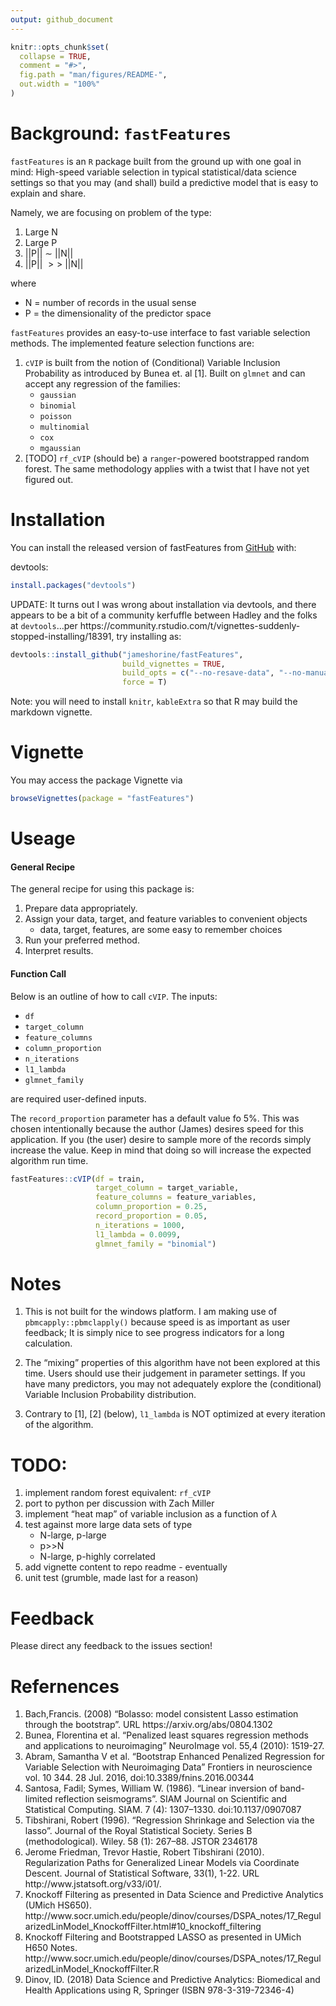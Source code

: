 ```yaml
---
output: github_document
---
```


<!-- README.md is generated from README.Rmd. Please edit that file -->

```r
knitr::opts_chunk$set(
  collapse = TRUE,
  comment = "#>",
  fig.path = "man/figures/README-",
  out.width = "100%"
)
```

# Background: `fastFeatures`

`fastFeatures` is an `R` package built from the ground up with one goal in mind: High-speed variable selection in typical statistical/data science settings so that you may (and shall) build a predictive model that is easy to explain and share. 

Namely, we are focusing on problem of the type: 

1. Large N
1. Large P
1. ||P|| $\sim$ ||N|| 
1. ||P|| $\gt \gt$ ||N|| 

where 

  - N = number of records in the usual sense  
  - P = the dimensionality of the predictor space





`fastFeatures` provides an easy-to-use interface to fast variable selection methods. The implemented feature selection functions are:

1. `cVIP` is built from the notion of (Conditional) Variable Inclusion Probability as introduced by Bunea et. al [1]. Built on `glmnet` and can accept any regression of the families:
    - `gaussian`
    - `binomial`
    - `poisson`
    - `multinomial`
    - `cox`
    - `mgaussian`

2. [TODO] `rf_cVIP` (should be) a `ranger`-powered bootstrapped random forest. The same methodology applies with a twist that I have not yet figured out. 

# Installation

You can install the released version of fastFeatures from [GitHub](https://github.com/) with:

devtools:
```r
install.packages("devtools")
```

UPDATE: It turns out I was wrong about installation via devtools, and there appears to be a bit of a community kerfuffle between Hadley and the folks at `devtools`...per https://community.rstudio.com/t/vignettes-suddenly-stopped-installing/18391, try installing as: 

```r
devtools::install_github("jameshorine/fastFeatures", 
                         build_vignettes = TRUE,
                         build_opts = c("--no-resave-data", "--no-manual"),
                         force = T)
```

Note: you will need to install `knitr`, `kableExtra` so that R may build the markdown vignette. 


# Vignette
You may access the package Vignette via
```r
browseVignettes(package = "fastFeatures")
```

# Useage

#### General Recipe
The general recipe for using this package is: 

1. Prepare data appropriately.
2. Assign your data, target, and feature variables to convenient objects 
    - data, target, features, are some easy to remember choices
3. Run your preferred method. 
4. Interpret results. 

#### Function Call

Below is an outline of how to call `cVIP`. The inputs:

- `df`
- `target_column`
- `feature_columns`
- `column_proportion`
- `n_iterations`
- `l1_lambda`
- `glmnet_family` 

are required user-defined inputs. 

The `record_proportion` parameter has a default value fo 5%. This was chosen intentionally because the author (James) desires speed for this application. If you (the user) desire to sample more of the records simply increase the value. Keep in mind that doing so will increase the expected algorithm run time.

```r
fastFeatures::cVIP(df = train,
                   target_column = target_variable,
                   feature_columns = feature_variables,
                   column_proportion = 0.25,
                   record_proportion = 0.05,
                   n_iterations = 1000,
                   l1_lambda = 0.0099,
                   glmnet_family = "binomial")
``` 

# Notes

1. This is not built for the windows platform. I am making use of `pbmcapply::pbmclapply()` because speed is as important as user feedback; It is simply nice to see progress indicators for a long calculation. 

1. The "mixing" properties of this algorithm have not been explored at this time. Users should use their judgement in parameter settings. If you have many predictors, you may not adequately explore the (conditional) Variable Inclusion Probability distribution. 

1. Contrary to [1], [2] (below), `l1_lambda` is NOT optimized at every iteration of the algorithm.  


# TODO: 

1. implement random forest equivalent: `rf_cVIP`
1. port to python per discussion with Zach Miller 
1. implement "heat map" of variable inclusion as a function of $\lambda$
1. test against more large data sets of type
    - N-large, p-large
    - p>>N
    - N-large, p-highly correlated
1. add vignette content to repo readme - eventually
1. unit test (grumble, made last for a reason) 

# Feedback 

Please direct any feedback to the issues section!



# Refernences

1. Bach,Francis. (2008) "Bolasso: model consistent Lasso estimation through the bootstrap". URL https://arxiv.org/abs/0804.1302
1. Bunea, Florentina et al. “Penalized least squares regression methods and applications to neuroimaging” NeuroImage vol. 55,4 (2010): 1519-27.
1.  Abram, Samantha V et al. “Bootstrap Enhanced Penalized Regression for Variable Selection with Neuroimaging Data” Frontiers in neuroscience vol. 10 344. 28 Jul. 2016, doi:10.3389/fnins.2016.00344
1. Santosa, Fadil; Symes, William W. (1986). "Linear inversion of band-limited reflection seismograms". SIAM Journal on Scientific and Statistical Computing. SIAM. 7 (4): 1307–1330. doi:10.1137/0907087
1. Tibshirani, Robert (1996). "Regression Shrinkage and Selection via the lasso". Journal of the Royal Statistical Society. Series B (methodological). Wiley. 58 (1): 267–88. JSTOR 2346178
1. Jerome Friedman, Trevor Hastie, Robert Tibshirani (2010). Regularization Paths for Generalized Linear Models via Coordinate Descent. Journal of Statistical Software, 33(1), 1-22. URL http://www.jstatsoft.org/v33/i01/.
1. Knockoff Filtering as presented in Data Science and Predictive Analytics (UMich HS650). http://www.socr.umich.edu/people/dinov/courses/DSPA_notes/17_RegularizedLinModel_KnockoffFilter.html#10_knockoff_filtering
1. Knockoff Filtering and Bootstrapped LASSO as presented in UMich H650 Notes. http://www.socr.umich.edu/people/dinov/courses/DSPA_notes/17_RegularizedLinModel_KnockoffFilter.R
1. Dinov, ID. (2018) Data Science and Predictive Analytics: Biomedical and Health Applications using R, Springer (ISBN 978-3-319-72346-4)


